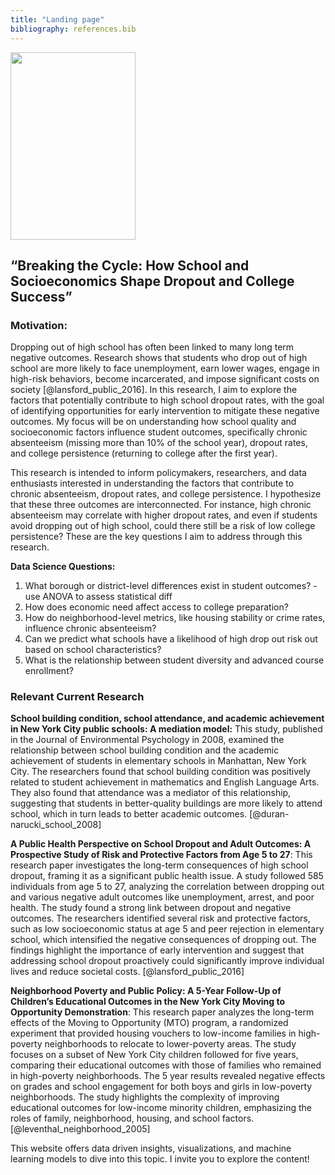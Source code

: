 ```yaml
---
title: "Landing page"
bibliography: references.bib
---
```


![](images/dropouts.png){width=200 height=300}

## "Breaking the Cycle: How School and Socioeconomics Shape Dropout and College Success"

### Motivation:

Dropping out of high school has often been linked to many long term negative outcomes. Research shows that students who drop out of high school are more likely to face unemployment, earn lower wages, engage in high-risk behaviors, become incarcerated, and impose significant costs on society [@lansford_public_2016]. In this research, I aim to explore the factors that potentially contribute to high school dropout rates, with the goal of identifying opportunities for early intervention to mitigate these negative outcomes. My focus will be on understanding how school quality and socioeconomic factors influence student outcomes, specifically chronic absenteeism (missing more than 10% of the school year), dropout rates, and college persistence (returning to college after the first year). 

This research is intended to inform policymakers, researchers, and data enthusiasts interested in understanding the factors that contribute to chronic absenteeism, dropout rates, and college persistence. I hypothesize that these three outcomes are interconnected. For instance, high chronic absenteeism may correlate with higher dropout rates, and even if students avoid dropping out of high school, could there still be a risk of low college persistence? These are the key questions I aim to address through this research. 

**Data Science Questions:**

1. What borough or district-level differences exist in student outcomes? - use ANOVA to assess statistical diff
2. How does economic need affect access to college preparation?
3. How do neighborhood-level metrics, like housing stability or crime rates, influence chronic absenteeism?
4. Can we predict what schools have a likelihood of high drop out risk out based on school characteristics?
5. What is the relationship between student diversity and advanced course enrollment?

### Relevant Current Research

**School building condition, school attendance, and academic achievement in New York City public schools: A mediation model:** This study, published in the Journal of Environmental Psychology in 2008, examined the relationship between school building condition and the academic achievement of students in elementary schools in Manhattan, New York City. The researchers found that school building condition was positively related to student achievement in mathematics and English Language Arts. They also found that attendance was a mediator of this relationship, suggesting that students in better-quality buildings are more likely to attend school, which in turn leads to better academic outcomes. [@duran-narucki_school_2008]

**A Public Health Perspective on School Dropout and Adult Outcomes: A Prospective Study of Risk and Protective Factors from Age 5 to 27**: This research paper investigates the long-term consequences of high school dropout, framing it as a significant public health issue. A study followed 585 individuals from age 5 to 27, analyzing the correlation between dropping out and various negative adult outcomes like unemployment, arrest, and poor health. The study found a strong link between dropout and negative outcomes. The researchers identified several risk and protective factors, such as low socioeconomic status at age 5 and peer rejection in elementary school, which intensified the negative consequences of dropping out. The findings highlight the importance of early intervention and suggest that addressing school dropout proactively could significantly improve individual lives and reduce societal costs.
[@lansford_public_2016]

**Neighborhood Poverty and Public Policy: A 5-Year Follow-Up of Children’s Educational Outcomes in the New York City Moving to Opportunity Demonstration**: This research paper analyzes the long-term effects of the Moving to Opportunity (MTO) program, a randomized experiment that provided housing vouchers to low-income families in high-poverty neighborhoods to relocate to lower-poverty areas. The study focuses on a subset of New York City children followed for five years, comparing their educational outcomes with those of families who remained in high-poverty neighborhoods. The 5 year results revealed negative effects on grades and school engagement for both boys and girls in low-poverty neighborhoods. The study highlights the complexity of improving educational outcomes for low-income minority children, emphasizing the roles of family, neighborhood, housing, and school factors.  [@leventhal_neighborhood_2005]

This website offers data driven insights, visualizations, and machine learning models to dive into this topic. I invite you to explore the content!